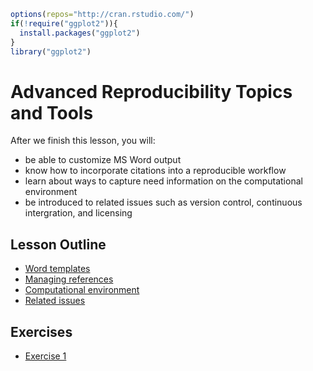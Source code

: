 
```r
options(repos="http://cran.rstudio.com/")
if(!require("ggplot2")){
  install.packages("ggplot2")
}
library("ggplot2")
```

# Advanced Reproducibility Topics and Tools

After we finish this lesson, you will:

- be able to customize MS Word output
- know how to incorporate citations into a reproducible workflow
- learn about ways to capture need information on the computational environment
- be introduced to related issues such as version control, continuous intergration, and licensing

## Lesson Outline
- [Word templates](#word-templates)
- [Managing references](#managing-references)
- [Computational environment](#computation-environment)
- [Related issues](#related-issues)

## Exercises
- [Exercise 1](#exercise-1)


